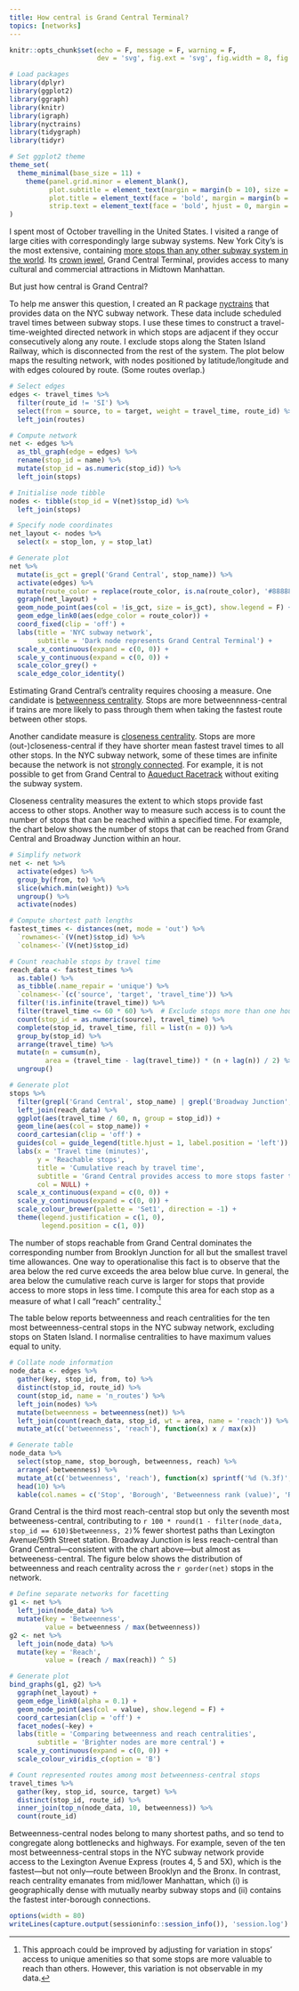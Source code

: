 ```yaml
---
title: How central is Grand Central Terminal?
topics: [networks]
---
```


```r
knitr::opts_chunk$set(echo = F, message = F, warning = F,
                      dev = 'svg', fig.ext = 'svg', fig.width = 8, fig.height = 4.5)

# Load packages
library(dplyr)
library(ggplot2)
library(ggraph)
library(knitr)
library(igraph)
library(nyctrains)
library(tidygraph)
library(tidyr)

# Set ggplot2 theme
theme_set(
  theme_minimal(base_size = 11) +
    theme(panel.grid.minor = element_blank(),
          plot.subtitle = element_text(margin = margin(b = 10), size = 13),
          plot.title = element_text(face = 'bold', margin = margin(b = 10), size = 16),
          strip.text = element_text(face = 'bold', hjust = 0, margin = margin(b = 5), size = 12))
)
```

I spent most of October travelling in the United States.
I visited a range of large cities with correspondingly large subway systems.
New York City's is the most extensive, containing [more stops than any other subway system in the world](https://www.citymetric.com/transport/what-largest-metro-system-world-1361).
Its [crown jewel](http://www.grandcentralterminal.com), Grand Central Terminal, provides access to many cultural and commercial attractions in Midtown Manhattan.

But just how central is Grand Central?

To help me answer this question, I created an R package [nyctrains][nyctrains] that provides data on the NYC subway network.
These data include scheduled travel times between subway stops.
I use these times to construct a travel-time-weighted directed network in which stops are adjacent if they occur consecutively along any route.
I exclude stops along the Staten Island Railway, which is disconnected from the rest of the system.
The plot below maps the resulting network, with nodes positioned by latitude/longitude and with edges coloured by route.
(Some routes overlap.)

```r
# Select edges
edges <- travel_times %>%
  filter(route_id != 'SI') %>%
  select(from = source, to = target, weight = travel_time, route_id) %>%
  left_join(routes)

# Compute network
net <- edges %>%
  as_tbl_graph(edge = edges) %>%
  rename(stop_id = name) %>%
  mutate(stop_id = as.numeric(stop_id)) %>%
  left_join(stops)

# Initialise node tibble
nodes <- tibble(stop_id = V(net)$stop_id) %>%
  left_join(stops)

# Specify node coordinates
net_layout <- nodes %>%
  select(x = stop_lon, y = stop_lat)

# Generate plot
net %>%
  mutate(is_gct = grepl('Grand Central', stop_name)) %>%
  activate(edges) %>%
  mutate(route_color = replace(route_color, is.na(route_color), '#888888')) %>%
  ggraph(net_layout) +
  geom_node_point(aes(col = !is_gct, size = is_gct), show.legend = F) +
  geom_edge_link0(aes(edge_color = route_color)) +
  coord_fixed(clip = 'off') +
  labs(title = 'NYC subway network',
       subtitle = 'Dark node represents Grand Central Terminal') +
  scale_x_continuous(expand = c(0, 0)) +
  scale_y_continuous(expand = c(0, 0)) +
  scale_color_grey() +
  scale_edge_color_identity()
```

Estimating Grand Central's centrality requires choosing a measure.
One candidate is [betweenness centrality](https://en.wikipedia.org/wiki/Betweenness_centrality).
Stops are more betweennness-central if trains are more likely to pass through them when taking the fastest route between other stops.

Another candidate measure is [closeness centrality](https://en.wikipedia.org/wiki/Closeness_centrality).
Stops are more (out-)closeness-central if they have shorter mean fastest travel times to all other stops.
In the NYC subway network, some of these times are infinite because the network is not [strongly connected](https://en.wikipedia.org/wiki/Strongly_connected_component).
For example, it is not possible to get from Grand Central to [Aqueduct Racetrack](https://subwaynut.com/ind/aqueduct_racetracka/index.php) without exiting the subway system.

Closeness centrality measures the extent to which stops provide fast access to other stops.
Another way to measure such access is to count the number of stops that can be reached within a specified time.
For example, the chart below shows the number of stops that can be reached from Grand Central and Broadway Junction within an hour.

```r
# Simplify network
net <- net %>%
  activate(edges) %>%
  group_by(from, to) %>%
  slice(which.min(weight)) %>%
  ungroup() %>%
  activate(nodes)

# Compute shortest path lengths
fastest_times <- distances(net, mode = 'out') %>%
  `rownames<-`(V(net)$stop_id) %>%
  `colnames<-`(V(net)$stop_id)

# Count reachable stops by travel time
reach_data <- fastest_times %>%
  as.table() %>%
  as_tibble(.name_repair = 'unique') %>%
  `colnames<-`(c('source', 'target', 'travel_time')) %>%
  filter(!is.infinite(travel_time)) %>%
  filter(travel_time <= 60 * 60) %>%  # Exclude stops more than one hour away
  count(stop_id = as.numeric(source), travel_time) %>%
  complete(stop_id, travel_time, fill = list(n = 0)) %>%
  group_by(stop_id) %>%
  arrange(travel_time) %>%
  mutate(n = cumsum(n),
         area = (travel_time - lag(travel_time)) * (n + lag(n)) / 2) %>%
  ungroup()

# Generate plot
stops %>%
  filter(grepl('Grand Central', stop_name) | grepl('Broadway Junction', stop_name)) %>%
  left_join(reach_data) %>%
  ggplot(aes(travel_time / 60, n, group = stop_id)) +
  geom_line(aes(col = stop_name)) +
  coord_cartesian(clip = 'off') +
  guides(col = guide_legend(title.hjust = 1, label.position = 'left')) +
  labs(x = 'Travel time (minutes)',
       y = 'Reachable stops',
       title = 'Cumulative reach by travel time',
       subtitle = 'Grand Central provides access to more stops faster than Broadway Junction',
       col = NULL) +
  scale_x_continuous(expand = c(0, 0)) +
  scale_y_continuous(expand = c(0, 0)) +
  scale_colour_brewer(palette = 'Set1', direction = -1) +
  theme(legend.justification = c(1, 0),
        legend.position = c(1, 0))
```

The number of stops reachable from Grand Central dominates the corresponding number from Brooklyn Junction for all but the smallest travel time allowances.
One way to operationalise this fact is to observe that the area below the red curve exceeds the area below blue curve.
In general, the area below the cumulative reach curve is larger for stops that provide access to more stops in less time.
I compute this area for each stop as a measure of what I call "reach" centrality.[^reach]

The table below reports betweenness and reach centralities for the ten most betweenness-central stops in the NYC subway network, excluding stops on Staten Island.
I normalise centralities to have maximum values equal to unity.

```r
# Collate node information
node_data <- edges %>%
  gather(key, stop_id, from, to) %>%
  distinct(stop_id, route_id) %>%
  count(stop_id, name = 'n_routes') %>%
  left_join(nodes) %>%
  mutate(betweenness = betweenness(net)) %>%
  left_join(count(reach_data, stop_id, wt = area, name = 'reach')) %>%
  mutate_at(c('betweenness', 'reach'), function(x) x / max(x))

# Generate table
node_data %>%
  select(stop_name, stop_borough, betweenness, reach) %>%
  arrange(-betweenness) %>%
  mutate_at(c('betweenness', 'reach'), function(x) sprintf('%d (%.3f)', min_rank(-x), x)) %>%
  head(10) %>%
  kable(col.names = c('Stop', 'Borough', 'Betweenness rank (value)', 'Reach rank (value)'), align = 'c')
```

Grand Central is the third most reach-central stop but only the seventh most betweeness-central, contributing to `r 100 * round(1 - filter(node_data, stop_id == 610)$betweenness, 2)`% fewer shortest paths than Lexington Avenue/59th Street station.
Broadway Junction is less reach-central than Grand Central---consistent with the chart above---but almost as betweeness-central.
The figure below shows the distribution of betweenness and reach centrality across the `r gorder(net)` stops in the network.

```r
# Define separate networks for facetting
g1 <- net %>%
  left_join(node_data) %>%
  mutate(key = 'Betweenness',
         value = betweenness / max(betweenness))
g2 <- net %>%
  left_join(node_data) %>%
  mutate(key = 'Reach',
         value = (reach / max(reach)) ^ 5)

# Generate plot
bind_graphs(g1, g2) %>%
  ggraph(net_layout) +
  geom_edge_link0(alpha = 0.1) +
  geom_node_point(aes(col = value), show.legend = F) +
  coord_cartesian(clip = 'off') +
  facet_nodes(~key) +
  labs(title = 'Comparing betweenness and reach centralities',
       subtitle = 'Brighter nodes are more central') +
  scale_y_continuous(expand = c(0, 0)) +
  scale_colour_viridis_c(option = 'B')
```

```r
# Count represented routes among most betweenness-central stops
travel_times %>%
  gather(key, stop_id, source, target) %>%
  distinct(stop_id, route_id) %>%
  inner_join(top_n(node_data, 10, betweenness)) %>%
  count(route_id)
```

Betweenness-central nodes belong to many shortest paths, and so tend to congregate along bottlenecks and highways.
For example, seven of the ten most betweenness-central stops in the NYC subway network provide access to the Lexington Avenue Express (routes 4, 5 and 5X), which is the fastest---but not only---route between Brooklyn and the Bronx.
In contrast, reach centrality emanates from mid/lower Manhattan, which (i) is geographically dense with mutually nearby subway stops and (ii) contains the fastest inter-borough connections.

```r
options(width = 80)
writeLines(capture.output(sessioninfo::session_info()), 'session.log')
```

[nyctrains]: https://github.com/bldavies/nyctrains

[^reach]: This approach could be improved by adjusting for variation in stops' access to unique amenities so that some stops are more valuable to reach than others. However, this variation is not observable in my data.

